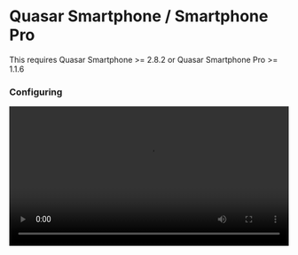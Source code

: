 
# Quasar Smartphone / Smartphone Pro

<Callout type="warning" emoji="⚠️">
    This requires Quasar Smartphone >= 2.8.2 or Quasar Smartphone Pro >= 1.1.6
</Callout>

### Configuring

<video width="100%" controls>
    <source src="https://r2.fivemanage.com/quasar_smartphone_setup.mp4" />
</video>

